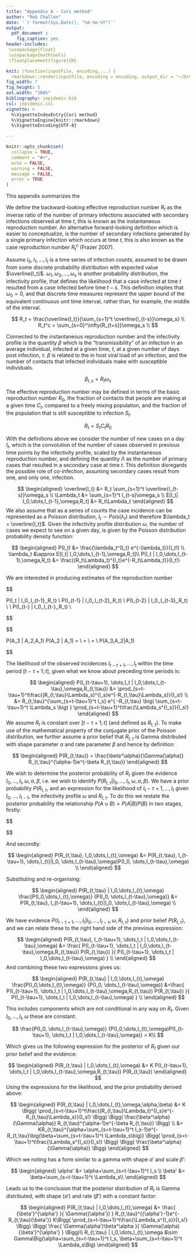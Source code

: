 ```yaml
---
title: "Appendix A - Cori method"
author: "Rob Challen"
date: '`r format(Sys.Date(), "%d-%m-%Y")`'
output: 
  pdf_document :
    fig_caption: yes
header-includes:
 \usepackage{float}
 \usepackage{mathtools}
 \floatplacement{figure}{H}    

knit: (function(inputFile, encoding,...) {
  rmarkdown::render(inputFile, encoding = encoding, output_dir = "~/Dropbox/covid19/serial-interval/", output_file=paste0('cori-method-maths-',Sys.Date(),'.pdf')) })
fig_width: 7
fig_height: 5
out.width: "100%"
bibliography: jepidemic.bib
csl: jepidemic.csl
vignette: >
  %\VignetteIndexEntry{Cori method}
  %\VignetteEngine{knitr::rmarkdown}
  %\VignetteEncoding{UTF-8}

---
```





```r
knitr::opts_chunk$set(
  collapse = TRUE,
  comment = "#>",
  echo = FALSE,
  warning = FALSE,
  message = FALSE,
  error = TRUE
)
```

This appendix summarizes the 

We define the backward-looking effective reproduction number $R_t$ as the inverse ratio of the number of primary infections associated with secondary infections observed at time $t$, this is known as the instantaneous reproduction number. An alternative forward-looking definition which is easier to conceptualize, is the number of secondary infections generated by a single primary infection which occurs at time $t$, this is also known as the case reproduction number $R_t^c$ (Frazer 2007). 

Assume $I_0, I_1, \dots, I_t$ is a time series of infection counts, assumed to be drawn from some discrete probability distribution with expected value $\overline{I_t}$. $\omega_1, \omega_2, \dots, \omega_s$ is another probability distribution, the infectivity profile, that defines the likelihood that a case infected at time $t$ resulted from a case infected before time $t-s$. This definition implies that $\omega_0 = 0$, and that discrete time measures represent the upper bound of the equivalent continuous unit time interval, rather than, for example, the middle of the interval. 

$$
R_t = \frac{\overline{I_t}}{\sum_{s=1}^t \overline{I_{t-s}}\omega_s} \\
R_t^c = \sum_{s=0}^\infty{R_{t+s}}\omega_s \\
$$

Connected to the instantaneous reproduction number and the infectivity profile is the quantity $\beta$ which is the "transmissibility" of an infection in an average individual, infected at a given time, $t$, at a given number of days post infection, $\tau$. $\beta$ is related to the in host viral load of an infection, and the number of contacts that infected individuals make with susceptible individuals.

$$
\beta_{t,s} = R_t\omega_s
$$

The effective reproduction number may be defined in terms of the basic reproduction number $R_0$, the fraction of contacts that people are making at a given time $C_t$, compared to a freely mixing population, and the fraction of the population that is still susceptible to infection $S_t$.

$$
R_t = S_t C_t R_0
$$

With the definitions above we consider the number of new cases on a day $I_t$, which is the convolution of the number of cases observed in previous time points by the infectivity profile, scaled by the instantaneous reproduction number, and defining the quantity $\Lambda$ as the number of primary cases that resulted in a secondary case at time $t$. This definition disregards the possible role of co-infection, assuming secondary cases result from one, and only one, infection. 

<!-- 
N.B. thinking about weighing of the observations or adjusting for weekly periodicity. 
Don't think it can be done that easily but Lambda would be the place to incorporate it 
I think. It would be nice Lambda is possible to infer in the face of missing data?
-->

$$
\begin{aligned}
\overline{I_t} &= R_t \sum_{s=1}^t \overline{I_{t-s}}\omega_s \\
\Lambda_t &= \sum_{s=1}^t I_{t-s}\omega_s \\
E[I_t| I_0,\dots,I_{t-1},\omega,R_t] &= R_t\Lambda_t 
\end{aligned}
$$
We also assume that as a series of counts the case incidence can be represented as a Poisson distribution, $I_t \sim Pois(\lambda_t)$ and therefore $\lambda_t = \overline{I_t}$. Given the infectivity profile distribution $\omega$, the number of cases we expect to see on a given day, is given by the Poisson distribution probability density function:


$$
\begin{aligned}
P(I_t) &= \frac{\lambda_t^{I_t} e^{-\lambda_t}}{I_t!} \\
\lambda_t &\approx E[I_t| I_0,\dots,I_{t-1},\omega,R_t]\\
P(I_t | I_0,\dots,I_{t-1},\omega,R_t) &= \frac{(R_t\Lambda_t)^{I_t}e^{-R_t\Lambda_t}}{I_t!}
\end{aligned}
$$
 
We are interested in producing estimates of the reproduction number 

$$

P(I_t | I_0,\dots,I_{t-1},\omega,R_t) \times \\
P(I_{t-1} | I_0,\dots,I_{t-2},\omega,R_t)  \times  \\
P(I_{t-2} | I_0,\dots,I_{t-3},\omega,R_t)  \times  \\
\dots\\
P(I_{t-\tau} | I_0,\dots,I_{t-\tau-1},\omega,R_t) \\

$$

$$

P(A_3 | A_2,A_1)  \times P(A_2 | A_1) = \\
\frac{P(A_3,A_2,A_1)}{P(A_2,A_1)}  \times  \frac{P(A_2 , A_1)}{P(A_1)} = \\
\frac{P(A_3,A_2,A_1)}{P(A_1)} = \\
P(A_3,A_2|A_1)

$$

The likelihood of the observed incidences $I_{t-\tau+1}, \dots,I_t$ within the time period $[t-\tau+1;t]$, given what we know about preceding time periods is:

$$
\begin{aligned}
P(I_{t-\tau+1}, \dots,I_t | I_0,\dots,I_{t-\tau},\omega,R_{t,\tau}) &= \prod_{s=t-\tau+1}^t\frac{(R_{t,\tau}\Lambda_s)^{I_s}e^{-R_{t,\tau}\Lambda_s}}{I_s!}
\\
&=
R_{t,\tau}^{\sum_{s=t-\tau+1}^t I_s}
e^{
  -R_{t,\tau}
  \big(
    \sum_{s=t-\tau+1}^t \Lambda_s
  \big)
}
\prod_{s=t-\tau+1}^t\frac{\Lambda_s^{I_s}}{I_s!}
\end{aligned}
$$
We assume $R_t$ is constant over $[t-\tau+1;t]$ (and defined as $R_{t,\tau}$). To make use of the mathematical property of the conjugate prior of the Poisson distribution, we further assume a prior belief that $R_{t,\tau}$ is Gamma distributed with shape parameter $\alpha$ and rate parameter $\beta$ and hence by definition:

$$
\begin{aligned}
P(R_{t,\tau}) = \frac{\beta^\alpha}{\Gamma(\alpha)} R_{t,\tau}^{\alpha-1}e^{-\beta R_{t,\tau}}
\end{aligned}
$$

We wish to determine the posterior probability of $R_t$ given the evidence ${I_0,\dots,I_{t},\omega,\alpha,\beta}$, i.e. we wish to identify $P(R_{t,\tau} | I_0,\dots,I_{t},\omega,\alpha,\beta)$. We have a prior probability $P(R_{t,\tau}$, and an expression for the likelihood of $I_t-\tau+1, \dots, I_t$ given $I_0,\dots,I_{t-1}$, the infectivity profile $\omega$ and $R_{t,\tau}$. To do this we restate the posterior probability  the relationship $P(A \cup B) = P(A|B)P(B)$ in two stages, firstly:

$$
\begin{aligned}

P(R_{t,\tau} | I_0,\dots,I_{t},\omega)  &= 
\frac{P(R_{t,\tau}, I_0,\dots,I_{t},\omega)}
{P(I_0,\dots,I_{t},\omega)}\\
\end{aligned}
$$

And secondly:

$$
\begin{aligned}
P(R_{t,\tau}, I_0,\dots,I_{t},\omega) &=
P(R_{t,\tau}, I_{t-\tau+1}, \dots,I_{t}|I_0, \dots,I_{t-\tau},\omega)P(I_0, \dots,I_{t-\tau},\omega)
\\
\end{aligned}
$$

Substituting and re-organising:

$$
\begin{aligned}
P(R_{t,\tau} | I_0,\dots,I_{t},\omega)
\frac{P(I_0,\dots,I_{t},\omega)}
{P(I_0, \dots,I_{t-\tau},\omega)}
&= P(R_{t,\tau}, I_{t-\tau+1}, \dots,I_{t}|I_0, \dots,I_{t-\tau},\omega)
\\
\end{aligned}
$$

We have evidence $P(I_{t-\tau+1}, \dots,I_t | I_0,\dots,I_{t-\tau},\omega,R_{t,\tau})$ and prior belief $P(R_{t,\tau})$, and we can relate these to the right hand side of the previous expression:

$$
\begin{aligned}
P(R_{t,\tau}, I_{t-\tau+1}, \dots,I_t | I_0,\dots,I_{t-\tau},\omega) &= 
\frac{
P(I_{t-\tau+1}, \dots,I_t | I_0,\dots,I_{t-\tau},\omega,R_{t,\tau})
P(R_{t,\tau})
}{
  P(I_{t-\tau+1}, \dots,I_t | I_0,\dots,I_{t-\tau},\omega)
} \\
\end{aligned}
$$
And combining these two expressions gives us:

$$
\begin{aligned}
P(R_{t,\tau} | I_0,\dots,I_{t},\omega)
\frac{P(I_0,\dots,I_{t},\omega)}
{P(I_0, \dots,I_{t-\tau},\omega)}
&=\frac{
P(I_{t-\tau+1}, \dots,I_t | I_0,\dots,I_{t-\tau},\omega,R_{t,\tau})
P(R_{t,\tau})
}{
  P(I_{t-\tau+1}, \dots,I_t | I_0,\dots,I_{t-\tau},\omega)
} \\
\end{aligned}
$$

This includes components which are not conditional in any way on $R_t$. Given $I_0,\dots,I_{t},\omega$ these are constant:

$$
\frac{P(I_0, \dots,I_{t-\tau},\omega)}
{P(I_0,\dots,I_{t},\omega)P(I_{t-\tau+1}, \dots,I_t | I_0,\dots,I_{t-\tau},\omega)} = K\\
$$

Which gives us the following expression for the posterior of $R_t$ given our prior belief and the evidence:

$$
\begin{aligned}
P(R_{t,\tau} | I_0,\dots,I_{t},\omega)  &= K 
P(I_{t-\tau+1}, \dots,I_t | I_0,\dots,I_{t-\tau},\omega,R_{t,\tau})
P(R_{t,\tau})
\end{aligned}
$$
Using the expressions for the likelihood, and the prior probability derived above:

$$
\begin{aligned}
P(R_{t,\tau} | I_0,\dots,I_{t},\omega,\alpha,\beta)  &= K
\Bigg(
  \prod_{s=t-\tau+1}^t\frac{(R_{t,\tau}\Lambda_t)^{I_s}e^{-R_{t,\tau}\Lambda_s}}{I_s!}
\Bigg)
\Bigg(
  \frac{\beta^\alpha}{\Gamma(\alpha)} R_{t,\tau}^{\alpha-1}e^{-\beta R_{t,\tau}}
\Bigg)
\\
&=
KR_{t,\tau}^{\alpha+\sum_{s=t-\tau+1}^t I_s-1}e^{-R_{t,\tau}\big(\beta+\sum_{s=t-\tau+1}^t \Lambda_s\big)}
\Bigg(
  \prod_{s=t-\tau+1}^t\frac{\Lambda_s^{I_s}}{I_s!}
\Bigg)
\Bigg(
  \frac{\beta^\alpha}{\Gamma(\alpha)}
\Bigg)
\end{aligned}
$$

Which we noting has a form similar to a gamma with shape $\alpha'$ and scale $\beta'$:

$$
\begin{aligned}
\alpha' &= \alpha+\sum_{s=t-\tau+1}^t I_s \\
\beta' &= \beta+\sum_{s=t-\tau+1}^t \Lambda_s\\
\end{aligned}
$$

Leads us to the conclusion that the posterior distribution of $R_t$ is Gamma distributed, with shape ($\alpha'$) and rate  ($\beta'$) with a constant factor:


$$
\begin{aligned}
P(R_{t,\tau} | I_0,\dots,I_{t},\omega) &=  
\frac{
  {\beta'}^{\alpha'}
}{
 \Gamma({\alpha'})
}
R_{t,\tau}^{{\alpha'}-1}e^{-R_{t,\tau}{\beta'}}
K\Bigg(
  \prod_{s=t-\tau+1}^t\frac{\Lambda_s^{I_s}}{I_s!}
\Bigg)
\Bigg(
  \frac{
    \Gamma(\alpha')\beta^\alpha
  }{
    \Gamma(\alpha){\beta'}^{\alpha'}
  }
\Bigg)\\
R_{t,\tau} | I_0,\dots,I_{t},\omega &\sim Gamma\Big(\alpha+\sum_{s=t-\tau+1}^t I_s, \beta+\sum_{s=t-\tau+1}^t \Lambda_s\Big)
\end{aligned}
$$


